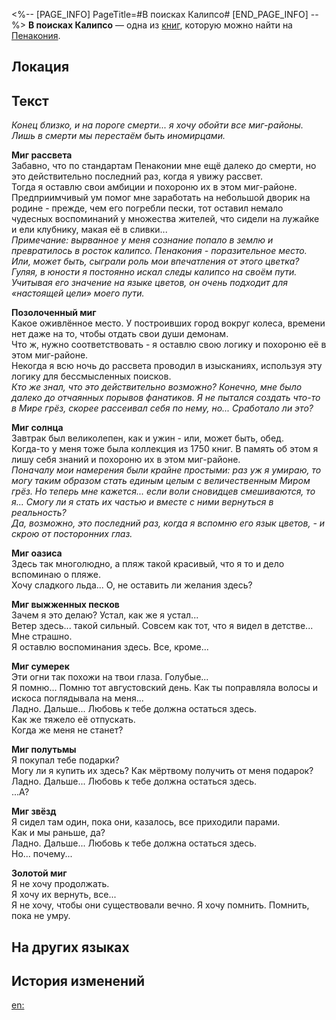 <%-- [PAGE_INFO]
PageTitle=#В поисках Калипсо#
[END_PAGE_INFO] --%>
{{Дополнить}}
{{Книга Инфобокс
|id           = 368
|Название     = 
|Изображение  = Предмет Книга Пенакония.png
|Мир          = Пенакония
|Томов        = 1
|Автор        = <!--нужно добавить-->
|Описание     = Список пунктов назначения, оставленный пассажиром «Лучезарного шпата».
|Том1         = {{tx}}
|Источник1    = {{tx|Отсутствует источник}}
|Персонажи    = 
|Фракции      = 
}}
'''В поисках Калипсо''' — одна из [[Книги|книг]], которую можно найти на [[Пенакония]].

==Локация==
{{Отметка карты|<!--название карты-->|<!--id отметки-->}}

==Текст==
''Конец близко, и на пороге смерти... я хочу обойти все миг-районы.''<br />
''Лишь в смерти мы перестаём быть иномирцами.''

'''Миг рассвета'''<br />
Забавно, что по стандартам Пенаконии мне ещё далеко до смерти, но это действительно последний раз, когда я увижу рассвет.<br />
Тогда я оставлю свои амбиции и похороню их в этом миг-районе.<br />
Предприимчивый ум помог мне заработать на небольшой дворик на родине - прежде, чем его погребли пески, тот оставил немало чудесных воспоминаний у множества жителей, что сидели на лужайке и ели клубнику, макая её в сливки...<br />
''Примечание: вырванное у меня сознание попало в землю и превратилось в росток калипсо. Пенакония - поразительное место. Или, может быть, сыграли роль мои впечатления от этого цветка?''<br />
''Гуляя, в юности я постоянно искал следы калипсо на своём пути. Учитывая его значение на языке цветов, он очень подходит для «настоящей цели» моего пути.''

'''Позолоченный миг'''<br />
Какое оживлённое место. У построивших город вокруг колеса, времени нет даже на то, чтобы отдать свои души демонам.<br />
Что ж, нужно соответствовать - я оставлю свою логику и похороню её в этом миг-районе.<br />
Некогда я всю ночь до рассвета проводил в изысканиях, используя эту логику для бессмысленных поисков.<br />
''Кто же знал, что это действительно возможно? Конечно, мне было далеко до отчаянных порывов фанатиков. Я не пытался создать что-то в Мире грёз, скорее рассеивал себя по нему, но... Сработало ли это?''

'''Миг солнца'''<br />
Завтрак был великолепен, как и ужин - или, может быть, обед.<br />
Когда-то у меня тоже была коллекция из 1750 книг. В память об этом я лишу себя знаний и похороню их в этом миг-районе.<br />
''Поначалу мои намерения были крайне простыми: раз уж я умираю, то могу таким образом стать единым целым с величественным Миром грёз. Но теперь мне кажется... если воли сновидцев смешиваются, то я... Смогу ли я стать их частью и вместе с ними вернуться в реальность?''<br />
''Да, возможно, это последний раз, когда я вспомню его язык цветов, - и скрою от посторонних глаз.''

'''Миг оазиса'''<br />
Здесь так многолюдно, а пляж такой красивый, что я то и дело вспоминаю о пляже.<br />
Хочу сладкого льда... О, не оставить ли желания здесь?

'''Миг выжженных песков'''<br />
Зачем я это делаю? Устал, как же я устал...<br />
Ветер здесь... такой сильный. Совсем как тот, что я видел в детстве...<br />
Мне страшно.<br />
Я оставлю воспоминания здесь. Все, кроме...

'''Миг сумерек'''<br />
Эти огни так похожи на твои глаза. Голубые...<br />
Я помню... Помню тот августовский день. Как ты поправляла волосы и искоса поглядывала на меня...<br />
Ладно. Дальше... Любовь к тебе должна остаться здесь.<br />
Как же тяжело её отпускать.<br />
Когда же меня не станет?

'''Миг полутьмы'''<br />
Я покупал тебе подарки?<br />
Могу ли я купить их здесь? Как мёртвому получить от меня подарок?<br />
Ладно. Дальше... Любовь к тебе должна остаться здесь.<br />
...А?

'''Миг звёзд'''<br />
Я сидел там один, пока они, казалось, все приходили парами.<br />
Как и мы раньше, да?<br />
Ладно. Дальше... Любовь к тебе должна остаться здесь.<br />
Но... почему...

'''Золотой миг'''<br />
Я не хочу продолжать.<br />
Я хочу их вернуть, все...<br />
Я не хочу, чтобы они существовали вечно. Я хочу помнить. Помнить, пока не умру.

==На других языках==
{{На других языках
|en   = The Search For Calypso
|zhs  = 寻找卡利普索
|zht  = 尋找卡利普索
|ja   = カリプソを探して
|ko   = 칼립소를 찾아서
|es   = La búsqueda de Calipso
|fr   = En quête de calypsos
|ru   = В поисках Калипсо
|th   = ตามหา Calypso
|vi   = Đi Tìm Calypso
|de   = Die Suche nach Calypso
|id   = Pencarian Calypso
|pt   = A Busca por Calipso
}}

==История изменений==
{{История изменений|3.5}}

[[en:]]